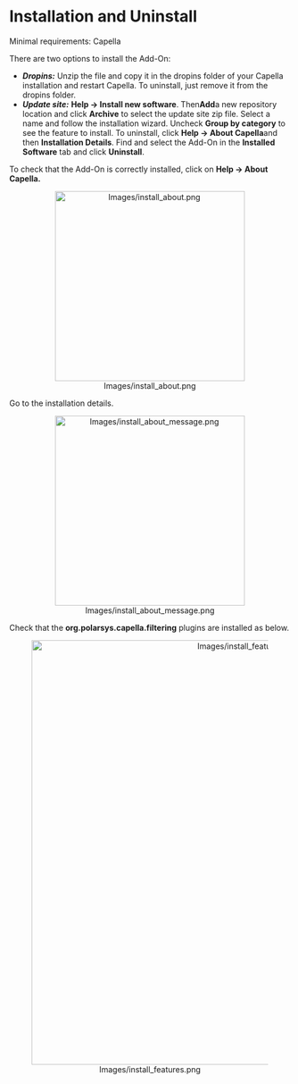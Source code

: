 <!--
  Copyright (c) 2018 THALES GLOBAL SERVICES.
  
  This program and the accompanying materials are made available under the
  terms of the Eclipse Public License 2.0 which is available at
  http://www.eclipse.org/legal/epl-2.0
  
  SPDX-License-Identifier: EPL-2.0
  
  Contributors:
       Thales - initial API and implementation
-->
=Installation and Uninstall=

Minimal requirements: Capella

There are two options to install the Add-On:

* '''''Dropins:''''' Unzip the file and copy it in the dropins folder of your Capella installation and restart Capella. To uninstall, just remove it from the dropins folder.
* '''''Update site:''''' '''Help -&gt; Install new software'''. Then''' Add '''a new repository location and click '''Archive''' to select the update site zip file. Select a name and follow the installation wizard. Uncheck '''Group by category''' to see the feature to install. To uninstall, click '''Help -&gt; About Capella '''and then '''Installation Details'''. Find and select the Add-On in the '''Installed Software''' tab and click '''Uninstall'''.

To check that the Add-On is correctly installed, click on '''Help -&gt; About Capella.'''

<center>[[Image:Images/install_about.png|340px]]</center>

Go to the installation details.

<center>[[Image:Images/install_about_message.png|340px]]</center>

Check that the ''' org.polarsys.capella.filtering''' plugins are installed as below.

<center>[[Image:Images/install_features.png|760px]]</center>

